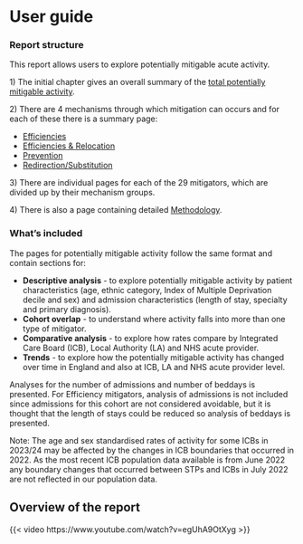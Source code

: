 # User guide {.unnumbered}

### Report structure

This report allows users to explore potentially mitigable acute activity.

1\) The initial chapter gives an overall summary of the [total potentially mitigable activity](summary_of_total_mitigation.qmd).

2\) There are 4 mechanisms through which mitigation can occurs and for each of these there is a summary page:
  
  -   [Efficiencies](mechanism_efficiencies.qmd)
-   [Efficiencies & Relocation](mechanism_efficiencies_relocation.qmd)
-   [Prevention](mechanism_prevention.qmd)
-   [Redirection/Substitution](mechanism_redirection_substitution.qmd)

3\) There are individual pages for each of the 29 mitigators, which are divided up by their mechanism groups.

4\) There is also a page containing detailed [Methodology](methods.qmd).

### What's included

The pages for potentially mitigable activity follow the same format and contain sections for:
  
  -   **Descriptive analysis** - to explore potentially mitigable activity by patient characteristics (age, ethnic category, Index of Multiple Deprivation decile and sex) and admission characteristics (length of stay, specialty and primary diagnosis).
-   **Cohort overlap** - to understand where activity falls into more than one type of mitigator.
-   **Comparative analysis** - to explore how rates compare by Integrated Care Board (ICB), Local Authority (LA) and NHS acute provider.
-   **Trends** - to explore how the potentially mitigable activity has changed over time in England and also at ICB, LA and NHS acute provider level.

Analyses for the number of admissions and number of beddays is presented. For Efficiency mitigators, analysis of admissions is not included since admissions for this cohort are not considered avoidable, but it is thought that the length of stays could be reduced so analysis of beddays is presented.

Note: The age and sex standardised rates of activity for some ICBs in 2023/24 may be affected by the changes in ICB boundaries that occurred in 2022. As the most recent ICB population data available is from June 2022 any boundary changes that occurred between STPs and ICBs in July 2022 are not reflected in our population data.

## Overview of the report

{{< video https://www.youtube.com/watch?v=egUhA9OtXyg >}}
